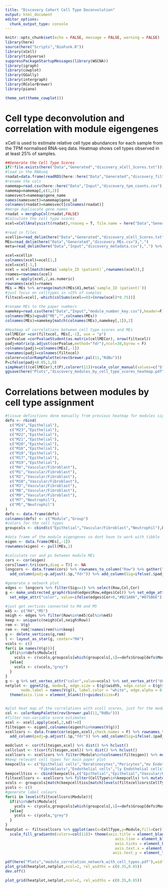 ```yaml
---
title: "Discovery Cohort Cell Type Deconvolution"
output: html_document
editor_options: 
  chunk_output_type: console
---
```


```r
knitr::opts_chunk$set(echo = FALSE, message = FALSE, warning = FALSE)
library(here)
source(here("Scripts","BioFunk.R"))
library(xCell)
library(tidyverse)
suppressPackageStartupMessages(library(WGCNA))
library(igraph)
library(cowplot)
library(GGally)
library(intergraph)
library(RColorBrewer)
library(piano)

theme_set(theme_cowplot())

```

# Cell type deconvolution and correlation with module eigengenes

xCell is used to estimate relative cell type abundances for each sample from the TPM normalised RNA-seq data. Heatmap shows cell types observed in at least 25% of samples.

```r
##Generate the Cell Type Scores
if(!file.exists(here("Data","Generated","discovery_xCell_Scores.txt"))){
#load in the RNAseq
rnadat=data.frame(readRDS(here::here("Data","Generated","discovery_filtered_tpm.Rds")))
#rename the cols
namemap=read.csv(here::here("Data","Input","discovery_tpm_counts.csv"),header=T) 
namemap=namemap[,c(1,2)]
namesvect=namemap$gene_name
names(namesvect)=namemap$gene_id
colnames(rnadat)=namesvect[colnames(rnadat)]
#merge dupliacate gene names
rnadat = mergDupCol(rnadat,FALSE)
#Calculate the cell type scores
xcel=xCellAnalysis(t(rnadat),rnaseq = T, file.name = here("Data","Generated","discovery_xCell_Scores.txt"))}

#read in files
xcellin=read_delim(here("Data","Generated","discovery_xCell_Scores.txt"),"\t") %>% t()
MEs=read_delim(here("Data","Generated","discovery_MEs.csv"),",")
meta=read_delim(here("Data","Input","discovery_metadata.csv"),",") %>% filter(`sample_ID (patient)`%in%MEs$X1)

xcel=xcellin
colnames(xcel)=xcel[1,]
xcel=xcel[-1,]
xcel = xcel[match(meta$`sample_ID (patient)`,rownames(xcel)),]
rnames=rownames(xcel)
xcel = apply(xcel,2,as.numeric)
rownames(xcel)=rnames
MEs = MEs %>% arrange(match(MEs$X1,meta$`sample_ID (patient)`))
#just focus on celltypes in >25% of samples
filtxcel=xcel[,-which(colSums(xcel==0)>(nrow(xcel)*0.75))]

#rename MEs to the paper numbers
namekey=read.csv(here("Data","Input","module_number_key.csv"),header=F)
colnames(MEs)=gsub("ME","",colnames(MEs))
colnames(MEs)=namekey[match(colnames(MEs),namekey[,1]),2]

#Heatmap of correlations between cell type scores and MEs
cellMECor =cor(filtxcel, MEs[,-1], use = "p")
corPvalue =corPvalueStudent(as.matrix(cellMECor), nrow(filtxcel))
padj=matrix(p.adjust(corPvalue,method="fdr"),ncol=38,byrow = F)
colnames(padj)=colnames(MEs[,-1])
rownames(padj)=colnames(filtxcel)
colorer=colorRampPalette(rev(brewer.pal(11,"RdBu")))
P=ifelse(padj<0.05,1,0)
simpHeat(t(cellMECor),t(P),colorer(11))+scale_color_manual(values=c("black",NA),labels=c("FDR<0.05",""),name="Significance")
ggsave(here("Plots","discovery_modules_by_cell_type_scores_heatmap.pdf"),width = 15,height = 10)

```

# Correlations between modules by cell type assignment

```r
#tissue definitions done manually from previous heatmap for modules significantly correlated with M4 or M5 below
defs <- rbind(
  c("M24","Epithelial"),
  c("M23","Epithelial"),
  c("M22","Epithelial"),
  c("M21","Epithelial"),
  c("M20","Epithelial"),
  c("M16","Epithelial"),
  c("M18","Epithelial"),
  c("M17","Epithelial"),
  c("M19","Epithelial"),
  c("M4","Vascular/Fibroblast"),
  c("M1","Vascular/Fibroblast"),
  c("M2","Vascular/Fibroblast"),
  c("M10","Vascular/Fibroblast"),
  c("M3","Vascular/Fibroblast"),
  c("M8","Vascular/Fibroblast"),
  c("M9","Vascular/Fibroblast"),
  c("M7","Neutrophil"),
  c("M5","Neutrophil")
)
defs <- data.frame(defs)
colnames(defs) <- c("Module","Group")
#colors for the cell types
groupcols <- cbind(c("Epithelial","Vascular/Fibroblast","Neutrophil"),brewer.pal(3,"Dark2"))

#data frame of the module eigengenes so dont have to work with tibble 
eigen <- data.frame(MEs[,-1])
rownames(eigen) <- pull(MEs,1)

#calculate cor and ps between module MEs
cors <- cor(eigen)
cors[lower.tri(cors,diag = T)] <- NA
longcors <- data.frame(cors) %>% rownames_to_column("Row") %>% gather("Col","Cor",-Row) %>% filter(!is.na(Cor)) %>% add_column(p=corPvalueStudent(.$Cor,nrow(eigen))) %>%
  add_column(padj=p.adjust(.$p,"fdr")) %>% add_column(Sig=ifelse(.$padj<0.01,1,0))

#generate a network plot
edges <- longcors %>% filter(Sig==1) %>% select(Row,Col,Cor)
g <- make_undirected_graph(rbind(edges$Row,edges$Col)) %>% set_edge_attr("weight",value=edges$Cor) %>%
  set_edge_attr("color", value=ifelse(edges$Cor>0,"#B21A06","#075B6E")) %>% set_edge_attr("width",value=(abs(edges$Cor)^5)*10)

#just get vertices connected to M4 and M5
m45 <- c("M4","M5")
neigh <- edges %>% filter(Row%in%m45|Col%in%m45)
keep <- unique(c(neigh$Col,neigh$Row))
rem <- V(g)
rem <- rem[!names(rem)%in%keep]
g <- delete_vertices(g,rem)
l <- layout_as_star(g, center="M4")
vcols <- c()
for(i in names(V(g))){
  if(i%in%defs$Module){
    vcols <- c(vcols,groupcols[which(groupcols[,1]==defs$Group[defs$Module==i]),2])
  }else{
    vcols <- c(vcols,"grey")
  }
}
g <- g %>% set_vertex_attr("color",value=vcols) %>% set_vertex_attr("degree",value=degree(g))
netplot <- ggnet2(g, mode=l, edge.size = E(g)$width, edge.color = E(g)$color, node.color = V(g)$color, node.size=18,
       node.label = names(V(g)), label.color = "white", edge.alpha = 0.7, label.size = 6)+
  theme(axis.line = element_blank())+guides(size=F)


#plot heat map of the correlations with xcell scores, just for the modules in the network plot
col <- colorRampPalette(rev(brewer.pal(11,"RdBu")))
#filter non-variable score estimates
xcel <- xcel[,apply(xcel,2,sd)!=0]
filteigen <- eigen[,colnames(eigen)%in%names(V(g))]
xcellcors <- data.frame(cor(eigen,xcel),check.names = F) %>% rownames_to_column("Module") %>% gather("CellType","Cor", -Module) %>% add_column(p=corPvalueStudent(.$Cor,nrow(eigen))) %>% 
  add_column(padj=p.adjust(.$p,"fdr")) %>% add_column(Sig=ifelse(.$padj<0.05,1,0))

modclust <- cor(filteigen,xcel) %>% dist() %>% hclust() 
cellclust <- t(cor(filteigen,xcel)) %>% dist() %>% hclust() 
xcellcors <- xcellcors %>% filter(Module%in%colnames(filteigen)) %>% mutate(Module=factor(Module,levels=modclust$labels[modclust$order]),CellType=factor(CellType,levels=cellclust$labels[cellclust$order]))
#keep relevant cell types for main paper plot
keepcells <- c("Epithelial cells","Keratinocytes","Pericytes","mv Endothelial cells",
               "Fibroblasts","Endothelial cells","ly Endothelial cells","Basophils","Neutrophils")
keepcelltiss <- cbind(keepcells,c("Epithelial","Epithelial","Vascular/Fibroblast","Vascular/Fibroblast","Vascular/Fibroblast","Vascular/Fibroblast","Vascular/Fibroblast","Neutrophil","Neutrophil"))
filtxcellcors <- xcellcors %>% filter(CellType%in%keepcells) %>% mutate(CellType=droplevels(CellType),Module=droplevels(Module))
xcols <- groupcols[match(keepcelltiss[match(levels(filtxcellcors$CellType),keepcelltiss[,1]),2],groupcols[,1]),2]
ycols <- c()
#generate label colours
for(i in levels(filtxcellcors$Module)){
  if(i%in%defs$Module){
    ycols <- c(ycols,groupcols[which(groupcols[,1]==defs$Group[defs$Module==i]),2])
  }else{
    ycols <- c(ycols,"grey")
  }
}
heatplot <- filtxcellcors %>% ggplot(aes(x=CellType,y=Module,fill=Cor))+geom_tile()+
  scale_fill_gradientn(colors=col(11))+ theme(axis.title = element_blank(),
                                                 axis.line = element_blank(),
                                                 axis.ticks = element_blank(),
                                                 axis.text.x = element_text(angle = 90,hjust=1,vjust=0.5,colour =xcols),
                                                axis.text.y = element_text(color=ycols))

pdf(here("Plots","module_correlation_network_with_cell_types.pdf"),width=10, height=7)
plot_grid(heatplot,netplot,ncol=2, rel_widths = c(0.35,0.65))
dev.off()
```
```r

plot_grid(heatplot,netplot,ncol=2, rel_widths = c(0.35,0.65))

```